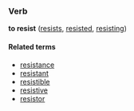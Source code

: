 ===Verb===
'''to resist''' ([[resists]], [[resisted]], [[resisting]])

====Related terms====
*[[resistance]]
*[[resistant]]
*[[resistible]]
*[[resistive]]
*[[resistor]]